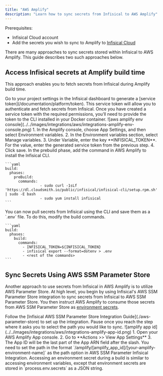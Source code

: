 ```yaml
---
title: "AWS Amplify"
description: "Learn how to sync secrets from Infisical to AWS Amplify"
---
```


Prerequisites:
- Infisical Cloud account
- Add the secrets you wish to sync to Amplify to [Infisical Cloud](https://app.infisical.com)

There are many approaches to sync secrets stored within Infisical to AWS Amplify. This guide describes two such approaches below. 

## Access Infisical secrets at Amplify build time

This approach enables you to fetch secrets from Infisical during Amplify build time. 

<Steps>
  <Step title="Generate a service token">
    Go to your project settings in the Infisical dashboard to generate a [service token](/documentation/platform/token). This service token will allow you to authenticate and fetch secrets from Infisical. Once you have created a service token with the required permissions, you’ll need to provide the token to the CLI installed in your Docker container.
  </Step>
  <Step title="Set the service token as an Amplify environment variable">
    ![aws amplify env console](../../images/integrations/aws/integrations-amplify-env-console.png)
    1. In the Amplify console, choose App Settings, and then select Environment variables.
    2. In the Environment variables section, select Manage variables.
    3. Under Variable, enter the key **INFISICAL_TOKEN**. For the value, enter the generated service token from the previous step.
    4. Click save.
  </Step>
  <Step title="Install Infisical CLI to the Amplify build step">
    In the prebuild phase, add the command in AWS Amplify to install the Infisical CLI.

    ```yaml
    build:
      phases:
        preBuild:
          commands:
					- sudo curl -1sLf 'https://dl.cloudsmith.io/public/infisical/infisical-cli/setup.rpm.sh' | sudo -E bash
					- sudo yum install infisical
    ```
  </Step>
  <Step title="Modify the build command">
    You can now pull secrets from Infisical using the CLI and save them as a `.env` file. To do this, modify the build commands.

    ```yaml
    build:
      phases:
        build:
          commands:
            - INFISICAL_TOKEN=${INFISICAL_TOKEN}
            - infisical export --format=dotenv > .env
            - <rest of the commands>
    ```
  </Step>
</Steps>

## Sync Secrets Using AWS SSM Parameter Store 

Another approach to use secrets from Infisical in AWS Amplify is to utilize AWS Parameter Store. 
At high level, you begin by using Infisical's AWS SSM Parameter Store integration to sync secrets from Infisical to AWS SSM Parameter Store. You then instruct AWS Amplify to consume those secrets from AWS SSM Parameter Store as [environment secrets](https://docs.aws.amazon.com/amplify/latest/userguide/environment-variables.html#environment-secrets).

<Steps>
  <Step title="Follow the AWS SSM Parameter Store Integration guide">
    Follow the [Infisical AWS SSM Parameter Store Integration Guide](./aws-parameter-store) to set up the integration. Pause once you reach the step where it asks you to select the path you would like to sync. 
  </Step>
  <Step title="Find your Amplify App ID">
    ![amplify app id](../../images/integrations/aws/integrations-amplify-app-id.png)
    1. Open your AWS Amplify App console.
    2. Go to **Actions >> View App Settings**
    3. The App ID will be the last part of the App ARN field after the slash.
  </Step>
  <Step title="Set AWS SSM Parameter Store path">
    You need to set the path in the format `/amplify/[amplify_app_id]/[your-amplify-environment-name]` as the path option in AWS SSM Parameter Infisical Integration.
  </Step>
</Steps>

<Info>
  Accessing an environment secret during a build is similar to accessing environment variables, except that environment secrets are stored in `process.env.secrets` as a JSON string.
</Info>
